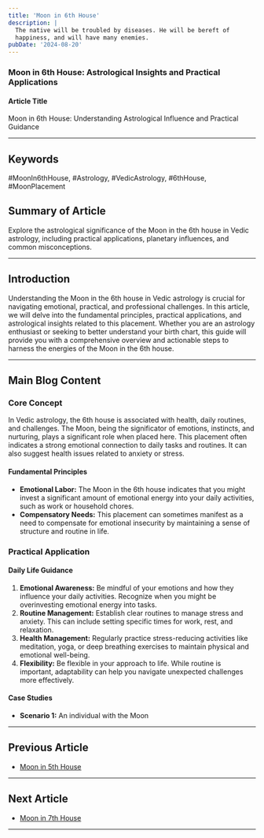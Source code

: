 ```yaml
---
title: 'Moon in 6th House'
description: |
  The native will be troubled by diseases. He will be bereft of
  happiness, and will have many enemies.
pubDate: '2024-08-20'
---
```


### Moon in 6th House: Astrological Insights and Practical Applications

#### Article Title
Moon in 6th House: Understanding Astrological Influence and Practical Guidance

---

## Keywords
#MoonIn6thHouse, #Astrology, #VedicAstrology, #6thHouse, #MoonPlacement

## Summary of Article
Explore the astrological significance of the Moon in the 6th house in Vedic astrology, including practical applications, planetary influences, and common misconceptions.

---

## Introduction
Understanding the Moon in the 6th house in Vedic astrology is crucial for navigating emotional, practical, and professional challenges. In this article, we will delve into the fundamental principles, practical applications, and astrological insights related to this placement. Whether you are an astrology enthusiast or seeking to better understand your birth chart, this guide will provide you with a comprehensive overview and actionable steps to harness the energies of the Moon in the 6th house.

---

## Main Blog Content

### Core Concept
In Vedic astrology, the 6th house is associated with health, daily routines, and challenges. The Moon, being the significator of emotions, instincts, and nurturing, plays a significant role when placed here. This placement often indicates a strong emotional connection to daily tasks and routines. It can also suggest health issues related to anxiety or stress.

#### Fundamental Principles
- **Emotional Labor:** The Moon in the 6th house indicates that you might invest a significant amount of emotional energy into your daily activities, such as work or household chores.
- **Compensatory Needs:** This placement can sometimes manifest as a need to compensate for emotional insecurity by maintaining a sense of structure and routine in life.

### Practical Application
#### Daily Life Guidance
1. **Emotional Awareness:** Be mindful of your emotions and how they influence your daily activities. Recognize when you might be overinvesting emotional energy into tasks.
2. **Routine Management:** Establish clear routines to manage stress and anxiety. This can include setting specific times for work, rest, and relaxation.
3. **Health Management:** Regularly practice stress-reducing activities like meditation, yoga, or deep breathing exercises to maintain physical and emotional well-being.
4. **Flexibility:** Be flexible in your approach to life. While routine is important, adaptability can help you navigate unexpected challenges more effectively.

#### Case Studies
- **Scenario 1:** An individual with the Moon

---

## Previous Article
- [Moon in 5th House](/blogs-md/0602_Moon_in_Houses/060205_Moon_in_5th_House.mdx)

---

## Next Article
- [Moon in 7th House](/blogs-md/0602_Moon_in_Houses/060207_Moon_in_7th_House.mdx)

---
